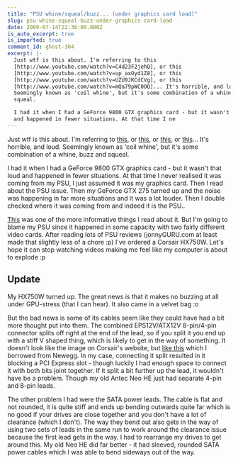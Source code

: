 ```yaml
---
title: "PSU whine/squeal/buzz... (under graphics card load)"
slug: psu-whine-squeal-buzz-under-graphics-card-load
date: 2009-07-14T22:38:00.000Z
is_auto_excerpt: true
is_imported: true
comment_id: ghost-304
excerpt: |-
  Just wtf is this about. I'm referring to this
  [http://www.youtube.com/watch?v=C4d23F2jehQ], or this
  [http://www.youtube.com/watch?v=up_axOyd1Z8], or this
  [http://www.youtube.com/watch?v=UZU9JKCdCVg], or this
  [http://www.youtube.com/watch?v=mQa79pWC0OQ]... It's horrible, and loud.
  Seemingly known as 'coil whine', but it's some combination of a whine, buzz and
  squeal.

  I had it when I had a GeForce 9800 GTX graphics card - but it wasn't that loud
  and happened in fewer situations. At that time I ne
---
```



Just wtf is this about. I'm referring to
[this](http://www.youtube.com/watch?v=C4d23F2jehQ), or
[this](http://www.youtube.com/watch?v=up_axOyd1Z8), or
[this](http://www.youtube.com/watch?v=UZU9JKCdCVg), or
[this](http://www.youtube.com/watch?v=mQa79pWC0OQ)... It's horrible, and loud.
Seemingly known as 'coil whine', but it's some combination of a whine, buzz and
squeal.

I had it when I had a GeForce 9800 GTX graphics card - but it wasn't that loud
and happened in fewer situations. At that time I never realised it was coming
from my PSU, I just assumed it was my graphics card. Then I read about the PSU
issue. Then my GeForce GTX 275 turned up and the noise was happening in far more
situations and it was a lot louder. Then I double checked where it was coming
from and indeed it is the PSU..

[This](http://www.hardforum.com/showthread.php?t=1373313) was one of the more
informative things I read about it. But I'm going to blame my PSU since it
happened in some capacity with two fairly different video cards. After reading
lots of PSU reviews (jonnyGURU.com at least made that slightly less of a chore
:p) I've ordered a Corsair HX750W. Let's hope it can stop watching videos making
me feel like my computer is about to explode :p

## Update

My HX750W turned up. The great news is that it makes no buzzing at all under
GPU-stress (that I can hear). It also came in a velvet bag :o

But the bad news is some of its cables seem like they could have had a bit more
thought put into them. The combined EPS12V/ATX12V 8-pin/4-pin connector splits
off right at the end of the lead, so if you split it you end up with a stiff V
shaped thing, which is likely to get in the way of something. It doesn't look
like the image on Corsair's website, but <a href={_12v_png.src}>like this</a>
which I borrowed from Newegg. In my case, connecting it split resulted in it
blocking a PCI Express slot - though luckily I had enough space to connect it
with both bits joint together. If it split a bit further up the lead, it
wouldn't have be a problem. Though my old Antec Neo HE just had separate 4-pin
and 8-pin leads.

The other problem I had were the SATA power leads. The cable is flat and not
rounded, it is quite stiff and ends up bending outwards quite far which is no
good if your drives are close together and you don't have a lot of clearance
(which I don't). The way they bend out also gets in the way of using two sets of
leads in the same run to work around the clearance issue because the first lead
gets in the way. I had to rearrange my drives to get around this. My old Neo HE
did far better - it had sleeved, rounded SATA power cables which I was able to
bend sideways out of the way.
